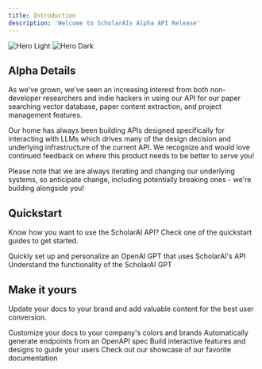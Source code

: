 ```yaml
---
title: Introduction
description: 'Welcome to ScholarAIs Alpha API Release'
---
```


<img
  className="block dark:hidden"
  src="/images/hero-light.svg"
  alt="Hero Light"
/>
<img
  className="hidden dark:block"
  src="/images/hero-dark.svg"
  alt="Hero Dark"
/>

## Alpha Details

As we've grown, we've seen an increasing interest from both non-developer researchers and indie hackers in using our API for our paper searching vector database, paper content extraction, and project management features.

Our home has always been building APIs designed specifically for interacting with LLMs which drives many of the design decision and underlying infrastructure of the current API. We recognize and would love continued feedback on where this product needs to be better to serve you!

Please note that we are always iterating and changing our underlying systems, so anticipate change, including potentially breaking ones - we're building alongside you!

## Quickstart

Know how you want to use the ScholarAI API? Check one of the quickstart guides to get started.

<CardGroup cols={2}>
  <Card
    title="I want to make my own GPT, no code"
    icon="spray-can-sparkles"
    href="/make-a-gpt"
  >
    Quickly set up and personalize an OpenAI GPT that uses ScholarAI's API
  </Card>
  <Card
    title="Build with the API"
    icon="screwdriver-wrench"
    href="/api-reference/introduction"
  >
    Understand the functionality of the ScholarAI GPT
  </Card>
</CardGroup>

## Make it yours

Update your docs to your brand and add valuable content for the best user conversion.

<CardGroup cols={2}>
  <Card
    title="Customize Style"
    icon="palette"
    href="https://mintlify.com/docs/settings/global"
  >
    Customize your docs to your company's colors and brands
  </Card>
  <Card
    title="Reference APIs"
    icon="code"
    href="https://mintlify.com/docs/api-playground/openapi"
  >
    Automatically generate endpoints from an OpenAPI spec
  </Card>
  <Card
    title="Add Components"
    icon="screwdriver-wrench"
    href="https://mintlify.com/docs/components/accordion"
  >
    Build interactive features and designs to guide your users
  </Card>
  <Card
    title="Get Inspiration"
    icon="stars"
    href="https://mintlify.com/customers"
  >
    Check out our showcase of our favorite documentation
  </Card>
</CardGroup>
